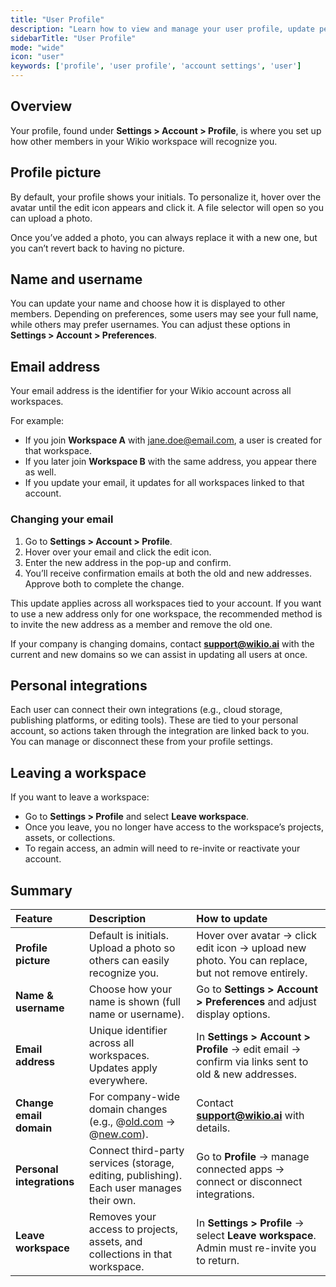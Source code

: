 ```yaml
---
title: "User Profile"
description: "Learn how to view and manage your user profile, update personal details, and adjust settings for your account in Wikio."
sidebarTitle: "User Profile"
mode: "wide"
icon: "user"
keywords: ['profile', 'user profile', 'account settings', 'user']
---
```



## Overview

Your profile, found under **Settings \> Account \> Profile**, is where you set up how other members in your Wikio workspace will recognize you.

## Profile picture

By default, your profile shows your initials. To personalize it, hover over the avatar until the edit icon appears and click it. A file selector will open so you can upload a photo.

Once you’ve added a photo, you can always replace it with a new one, but you can’t revert back to having no picture.

## Name and username

You can update your name and choose how it is displayed to other members. Depending on preferences, some users may see your full name, while others may prefer usernames. You can adjust these options in **Settings \> Account \> Preferences**.

## Email address

Your email address is the identifier for your Wikio account across all workspaces.

For example:

- If you join **Workspace A** with [jane.doe@email.com](mailto:jane.doe@email.com), a user is created for that workspace.
- If you later join **Workspace B** with the same address, you appear there as well.
- If you update your email, it updates for all workspaces linked to that account.

### Changing your email

1. Go to **Settings \> Account \> Profile**.
2. Hover over your email and click the edit icon.
3. Enter the new address in the pop-up and confirm.
4. You’ll receive confirmation emails at both the old and new addresses. Approve both to complete the change.

This update applies across all workspaces tied to your account. If you want to use a new address only for one workspace, the recommended method is to invite the new address as a member and remove the old one.

If your company is changing domains, contact [**support@wikio.ai**](mailto:support@wikio.ai) with the current and new domains so we can assist in updating all users at once.

## Personal integrations

Each user can connect their own integrations (e.g., cloud storage, publishing platforms, or editing tools). These are tied to your personal account, so actions taken through the integration are linked back to you. You can manage or disconnect these from your profile settings.

## Leaving a workspace

If you want to leave a workspace:

- Go to **Settings \> Profile** and select **Leave workspace**.
- Once you leave, you no longer have access to the workspace’s projects, assets, or collections.
- To regain access, an admin will need to re-invite or reactivate your account.

## Summary

| Feature                   | Description                                                                                      | How to update                                                                                       |
| :------------------------ | :----------------------------------------------------------------------------------------------- | :-------------------------------------------------------------------------------------------------- |
| **Profile picture**       | Default is initials. Upload a photo so others can easily recognize you.                          | Hover over avatar → click edit icon → upload new photo. You can replace, but not remove entirely.   |
| **Name & username**       | Choose how your name is shown (full name or username).                                           | Go to **Settings \> Account \> Preferences** and adjust display options.                            |
| **Email address**         | Unique identifier across all workspaces. Updates apply everywhere.                               | In **Settings \> Account \> Profile** → edit email → confirm via links sent to old & new addresses. |
| **Change email domain**   | For company-wide domain changes (e.g., @[old.com](http://old.com) → @[new.com](http://new.com)). | Contact [**support@wikio.ai**](mailto:support@wikio.ai) with details.                               |
| **Personal integrations** | Connect third-party services (storage, editing, publishing). Each user manages their own.        | Go to **Profile** → manage connected apps → connect or disconnect integrations.                     |
| **Leave workspace**       | Removes your access to projects, assets, and collections in that workspace.                      | In **Settings \> Profile** → select **Leave workspace**. Admin must re-invite you to return.        |